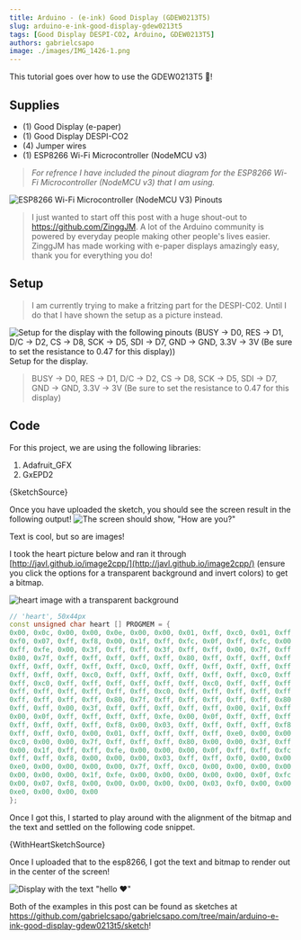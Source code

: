 ```yaml
---
title: Arduino - (e-ink) Good Display (GDEW0213T5)
slug: arduino-e-ink-good-display-gdew0213t5
tags: [Good Display DESPI-CO2, Arduino, GDEW0213T5]
authors: gabrielcsapo
image: ./images/IMG_1426-1.png
---
```



This tutorial goes over how to use the GDEW0213T5 💨!

<!-- truncate -->

## Supplies

- (1) Good Display (e-paper)
- (1) Good Display DESPI-CO2
- (4) Jumper wires
- (1) ESP8266 Wi-Fi Microcontroller (NodeMCU v3)

> _For refrence I have included the pinout diagram for the ESP8266 Wi-Fi Microcontroller (NodeMCU v3) that I am using._

![ESP8266 Wi-Fi Microcontroller (NodeMCU V3) Pinouts](./images/image.png)

> I just wanted to start off this post with a huge shout-out to <https://github.com/ZinggJM>. A lot of the Arduino community is powered by everyday people making other people's lives easier. ZinggJM has made working with e-paper displays amazingly easy, thank you for everything you do!

## Setup

> I am currently trying to make a fritzing part for the DESPI-C02. Until I do that I have shown the setup as a picture instead.

![Setup for the display with the following pinouts (BUSY -> D0, RES -> D1, D/C -> D2, CS -> D8, SCK -> D5, SDI -> D7, GND -> GND, 3.3V -> 3V (Be sure to set the resistance to 0.47 for this display))](./images/IMG_1423.png) Setup for the display.

> BUSY -> D0, RES -> D1, D/C -> D2, CS -> D8, SCK -> D5, SDI -> D7, GND -> GND, 3.3V -> 3V (Be sure to set the resistance to 0.47 for this display)

## Code

For this project, we are using the following libraries:

1. Adafruit_GFX
2. GxEPD2

<CodeBlock language="cpp" showLineNumbers={true}>
  {SketchSource}
</CodeBlock>

Once you have uploaded the sketch, you should see the screen result in the following output!
![The screen should show, "How are you?"](./images/IMG_1424.png)

Text is cool, but so are images!

I took the heart picture below and ran it through [http://javl.github.io/image2cpp/](http://javl.github.io/image2cpp/) (ensure you click the options for a transparent background and invert colors) to get a bitmap.

![heart image with a transparent background](./images/heart.png)

```cpp
// 'heart', 50x44px
const unsigned char heart [] PROGMEM = {
0x00, 0x0c, 0x00, 0x00, 0x0e, 0x00, 0x00, 0x01, 0xff, 0xc0, 0x01, 0xff, 0xe0, 0x00, 0x07, 0xff,
0xf0, 0x07, 0xff, 0xf8, 0x00, 0x1f, 0xff, 0xfc, 0x0f, 0xff, 0xfc, 0x00, 0x3f, 0xff, 0xfe, 0x1f,
0xff, 0xfe, 0x00, 0x3f, 0xff, 0xff, 0x3f, 0xff, 0xff, 0x00, 0x7f, 0xff, 0xff, 0x3f, 0xff, 0xff,
0x80, 0x7f, 0xff, 0xff, 0xff, 0xff, 0xff, 0x80, 0xff, 0xff, 0xff, 0xff, 0xff, 0xff, 0xc0, 0xff,
0xff, 0xff, 0xff, 0xff, 0xff, 0xc0, 0xff, 0xff, 0xff, 0xff, 0xff, 0xff, 0xc0, 0xff, 0xff, 0xff,
0xff, 0xff, 0xff, 0xc0, 0xff, 0xff, 0xff, 0xff, 0xff, 0xff, 0xc0, 0xff, 0xff, 0xff, 0xff, 0xff,
0xff, 0xc0, 0xff, 0xff, 0xff, 0xff, 0xff, 0xff, 0xc0, 0xff, 0xff, 0xff, 0xff, 0xff, 0xff, 0xc0,
0xff, 0xff, 0xff, 0xff, 0xff, 0xff, 0xc0, 0xff, 0xff, 0xff, 0xff, 0xff, 0xff, 0xc0, 0x7f, 0xff,
0xff, 0xff, 0xff, 0xff, 0x80, 0x7f, 0xff, 0xff, 0xff, 0xff, 0xff, 0x80, 0x3f, 0xff, 0xff, 0xff,
0xff, 0xff, 0x00, 0x3f, 0xff, 0xff, 0xff, 0xff, 0xff, 0x00, 0x1f, 0xff, 0xff, 0xff, 0xff, 0xfe,
0x00, 0x0f, 0xff, 0xff, 0xff, 0xff, 0xfe, 0x00, 0x0f, 0xff, 0xff, 0xff, 0xff, 0xfc, 0x00, 0x07,
0xff, 0xff, 0xff, 0xff, 0xf8, 0x00, 0x03, 0xff, 0xff, 0xff, 0xff, 0xf8, 0x00, 0x03, 0xff, 0xff,
0xff, 0xff, 0xf0, 0x00, 0x01, 0xff, 0xff, 0xff, 0xff, 0xe0, 0x00, 0x00, 0xff, 0xff, 0xff, 0xff,
0xc0, 0x00, 0x00, 0x7f, 0xff, 0xff, 0xff, 0x80, 0x00, 0x00, 0x3f, 0xff, 0xff, 0xff, 0x00, 0x00,
0x00, 0x1f, 0xff, 0xff, 0xfe, 0x00, 0x00, 0x00, 0x0f, 0xff, 0xff, 0xfc, 0x00, 0x00, 0x00, 0x07,
0xff, 0xff, 0xf8, 0x00, 0x00, 0x00, 0x03, 0xff, 0xff, 0xf0, 0x00, 0x00, 0x00, 0x01, 0xff, 0xff,
0xe0, 0x00, 0x00, 0x00, 0x00, 0x7f, 0xff, 0xc0, 0x00, 0x00, 0x00, 0x00, 0x3f, 0xff, 0x80, 0x00,
0x00, 0x00, 0x00, 0x1f, 0xfe, 0x00, 0x00, 0x00, 0x00, 0x00, 0x0f, 0xfc, 0x00, 0x00, 0x00, 0x00,
0x00, 0x07, 0xf8, 0x00, 0x00, 0x00, 0x00, 0x00, 0x03, 0xf0, 0x00, 0x00, 0x00, 0x00, 0x00, 0x01,
0xe0, 0x00, 0x00, 0x00
};
```

Once I got this, I started to play around with the alignment of the bitmap and the text and settled on the following code snippet.

<CodeBlock language="cpp" showLineNumbers={true}>
  {WithHeartSketchSource}
</CodeBlock>

Once I uploaded that to the esp8266, I got the text and bitmap to render out in the center of the screen!

![Display with the text "hello ❤"](./images/IMG_1426.png)

Both of the examples in this post can be found as sketches at <https://github.com/gabrielcsapo/gabrielcsapo.com/tree/main/arduino-e-ink-good-display-gdew0213t5/sketch>!
